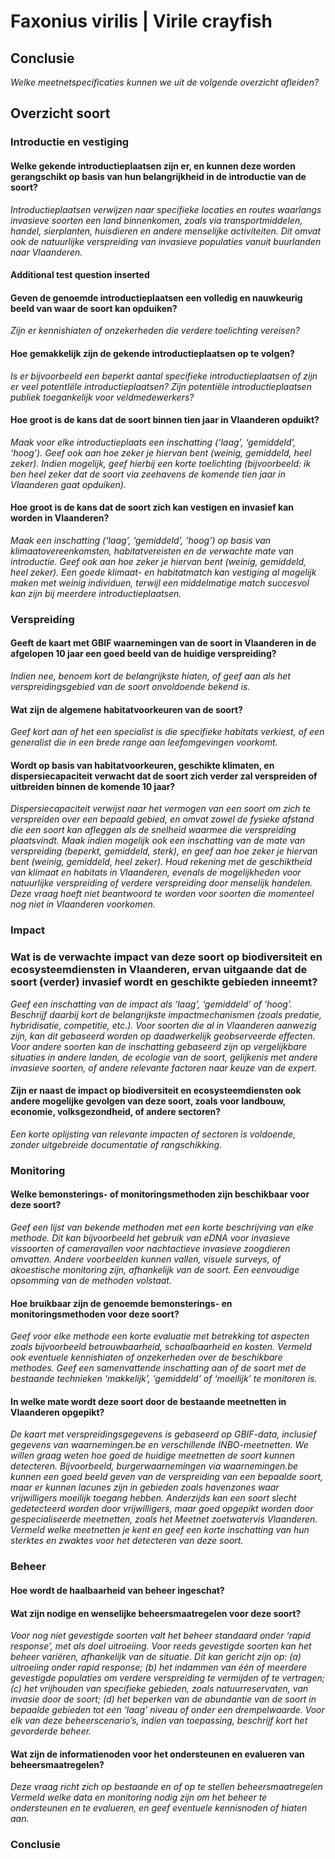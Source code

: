 # Faxonius virilis | Virile crayfish

## Conclusie

*Welke meetnetspecificaties kunnen we uit de volgende overzicht afleiden?*

## Overzicht soort

### Introductie en vestiging

#### Welke gekende introductieplaatsen zijn er, en kunnen deze worden gerangschikt op basis van hun belangrijkheid in de introductie van de soort?

*Introductieplaatsen verwijzen naar specifieke locaties en routes waarlangs invasieve soorten een land binnenkomen, zoals via transportmiddelen, handel, sierplanten, huisdieren en andere menselijke activiteiten. Dit omvat ook de natuurlijke verspreiding van invasieve populaties vanuit buurlanden naar Vlaanderen.*

#### Additional test question inserted

#### Geven de genoemde introductieplaatsen een volledig en nauwkeurig beeld van waar de soort kan opduiken?

*Zijn er kennishiaten of onzekerheden die verdere toelichting vereisen?*

#### Hoe gemakkelijk zijn de gekende introductieplaatsen op te volgen?

*Is er bijvoorbeeld een beperkt aantal specifieke introductieplaatsen of zijn er veel potentIële introductieplaatsen? Zijn potentiële introductieplaatsen publiek toegankelijk voor veldmedewerkers?*

#### Hoe groot is de kans dat de soort binnen tien jaar in Vlaanderen opduikt?

*Maak voor elke introductieplaats een inschatting ('laag', 'gemiddeld', 'hoog'). Geef ook aan hoe zeker je hiervan bent (weinig, gemiddeld, heel zeker). Indien mogelijk, geef hierbij een korte toelichting (bijvoorbeeld: ik ben heel zeker dat de soort via zeehavens de komende tien jaar in Vlaanderen gaat opduiken).*

#### Hoe groot is de kans dat de soort zich kan vestigen en invasief kan worden in Vlaanderen?

*Maak een inschatting ('laag', 'gemiddeld', 'hoog') op basis van klimaatovereenkomsten, habitatvereisten en de verwachte mate van introductie. Geef ook aan hoe zeker je hiervan bent (weinig, gemiddeld, heel zeker). Een goede klimaat- en habitatmatch kan vestiging al mogelijk maken met weinig individuen, terwijl een middelmatige match succesvol kan zijn bij meerdere introductieplaatsen.
*

### Verspreiding

#### Geeft de kaart met GBIF waarnemingen van de soort in Vlaanderen in de afgelopen 10 jaar een goed beeld van de huidige verspreiding?

*Indien nee, benoem kort de belangrijkste hiaten, of geef aan als het verspreidingsgebied van de soort onvoldoende bekend is.*

#### Wat zijn de algemene habitatvoorkeuren van de soort?

*Geef kort aan of het een specialist is die specifieke habitats verkiest, of een generalist die in een brede range aan leefomgevingen voorkomt.*

#### Wordt op basis van habitatvoorkeuren, geschikte klimaten, en dispersiecapaciteit verwacht dat de soort zich verder zal verspreiden of uitbreiden binnen de komende 10 jaar?

*Dispersiecapaciteit verwijst naar het vermogen van een soort om zich te verspreiden over een bepaald gebied, en omvat zowel de fysieke afstand die een soort kan afleggen als de snelheid waarmee die verspreiding plaatsvindt. Maak indien mogelijk ook een inschatting van de mate van verspreiding (beperkt, gemiddeld, sterk), en geef aan hoe zeker je hiervan bent (weinig, gemiddeld, heel zeker). Houd rekening met de geschiktheid van klimaat en habitats in Vlaanderen, evenals de mogelijkheden voor natuurlijke verspreiding of verdere verspreiding door menselijk handelen. Deze vraag hoeft niet beantwoord te worden voor soorten die momenteel nog niet in Vlaanderen voorkomen.*

### Impact

### Wat is de verwachte impact van deze soort op biodiversiteit en ecosysteemdiensten in Vlaanderen, ervan uitgaande dat de soort (verder) invasief wordt en geschikte gebieden inneemt? 

*Geef een inschatting van de impact als 'laag', 'gemiddeld' of 'hoog'. Beschrijf daarbij kort de belangrijkste impactmechanismen (zoals predatie, hybridisatie, competitie, etc.). Voor soorten die al in Vlaanderen aanwezig zijn, kan dit gebaseerd worden op daadwerkelijk geobserveerde effecten. Voor andere soorten kan de inschatting gebaseerd zijn op vergelijkbare situaties in andere landen, de ecologie van de soort, gelijkenis met andere invasieve soorten, of andere relevante factoren naar keuze van de expert.*

#### Zijn er naast de impact op biodiversiteit en ecosysteemdiensten ook andere mogelijke gevolgen van deze soort, zoals voor landbouw, economie, volksgezondheid, of andere sectoren? 

*Een korte oplijsting van relevante impacten of sectoren is voldoende, zonder uitgebreide documentatie of rangschikking.*

### Monitoring

#### Welke bemonsterings- of monitoringsmethoden zijn beschikbaar voor deze soort? 

*Geef een lijst van bekende methoden met een korte beschrijving van elke methode. Dit kan bijvoorbeeld het gebruik van eDNA voor invasieve vissoorten of cameravallen voor nachtactieve invasieve zoogdieren omvatten. Andere voorbeelden kunnen vallen, visuele surveys, of akoestische monitoring zijn, afhankelijk van de soort. Een eenvoudige opsomming van de methoden volstaat.*

#### Hoe bruikbaar zijn de genoemde bemonsterings- en monitoringsmethoden voor deze soort? 

*Geef voor elke methode een korte evaluatie met betrekking tot aspecten zoals bijvoorbeeld betrouwbaarheid, schaalbaarheid en kosten. Vermeld ook eventuele kennishiaten of onzekerheden over de beschikbare methodes. Geef een samenvattende inschatting aan of de soort met de bestaande technieken 'makkelijk', 'gemiddeld' of 'moeilijk' te monitoren is.*

#### In welke mate wordt deze soort door de bestaande meetnetten in Vlaanderen opgepikt? 

*De kaart met verspreidingsgegevens is gebaseerd op GBIF-data, inclusief gegevens van waarnemingen.be en verschillende INBO-meetnetten. We willen graag weten hoe goed de huidige meetnetten de soort kunnen detecteren. Bijvoorbeeld, burgerwaarnemingen via waarnemingen.be kunnen een goed beeld geven van de verspreiding van een bepaalde soort, maar er kunnen lacunes zijn in gebieden zoals havenzones waar vrijwilligers moeilijk toegang hebben. Anderzijds kan een soort slecht gedetecteerd worden door vrijwilligers, maar goed opgepikt worden door gespecialiseerde meetnetten, zoals het Meetnet zoetwatervis Vlaanderen. Vermeld welke meetnetten je kent en geef een korte inschatting van hun sterktes en zwaktes voor het detecteren van deze soort.*

### Beheer

#### Hoe wordt de haalbaarheid van beheer ingeschat?

#### Wat zijn nodige en wenselijke beheersmaatregelen voor deze soort? 

*Voor nog niet gevestigde soorten valt het beheer standaard onder 'rapid response', met als doel uitroeiing. Voor reeds gevestigde soorten kan het beheer variëren, afhankelijk van de situatie. Dit kan gericht zijn op: (a) uitroeiing onder rapid response; (b) het indammen van één of meerdere gevestigde populaties om verdere verspreiding te vermijden of te vertragen; (c) het vrijhouden van specifieke gebieden, zoals natuurreservaten, van invasie door de soort; (d) het beperken van de abundantie van de soort in bepaalde gebieden tot een ‘laag’ niveau of onder een drempelwaarde. Voor elk van deze beheerscenario's, indien van toepassing, beschrijf kort het gevorderde beheer.*

#### Wat zijn de informatienoden voor het ondersteunen en evalueren van beheersmaatregelen? 

*Deze vraag richt zich op bestaande en of op te stellen beheersmaatregelen Vermeld welke data en monitoring nodig zijn om het beheer te ondersteunen en te evalueren, en geef eventuele kennisnoden of hiaten aan.*

### Conclusie

\newpage
